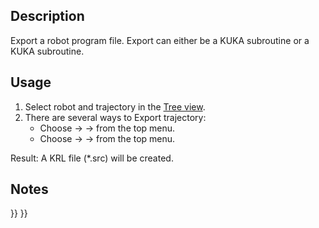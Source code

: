 <languages/>

{{Docnav
|[[Robot_Simulate|Simulate a trajectory]]
|[[Robot_SetHomePos|Set home position]]
|[[Robot_Workbench|Robot]]
|IconL=Robot_Simulate.svg
|IconR=Robot_SetHomePos.svg
|IconC=Workbench_Robot.svg
}}

<div class="mw-translate-fuzzy">
{{GuiCommand/es|Name=Robot Export|Name/es=Robot Export|Workbenches=[[Robot_Workbench/es|Robot]]|MenuLocation=Robot → Export trajectory}}
</div>

==Description==

Export a robot program file. Export can either be a KUKA {{Emphasis|compact}} subroutine or a KUKA {{Emphasis|full}} subroutine.

==Usage==

# Select robot and trajectory in the [[Tree_view|Tree view]].
# There are several ways to Export trajectory: 
#* Choose {{KEY|Robot}}  →  {{KEY|Export trajectory}}  →  {{KEY|[[Image:Robot_Export.svg|32px]] Kuka compact subroutine...}} from the top menu.
#* Choose {{KEY|Robot}}  →  {{KEY|Export trajectory}}  →  {{KEY|[[Image:Robot_Export.svg|32px]] Kuka full subroutine...}} from the top menu.

Result: A KRL file (*.src) will be created.

==Notes==


{{Docnav
|[[Robot_Simulate|Simulate a trajectory]]
|[[Robot_SetHomePos|Set home position]]
|[[Robot_Workbench|Robot]]
|IconL=Robot_Simulate.svg
|IconR=Robot_SetHomePos.svg
|IconC=Workbench_Robot.svg
}}

{{Robot_Tools_navi{{#translation:}}}}
{{Userdocnavi{{#translation:}}}}